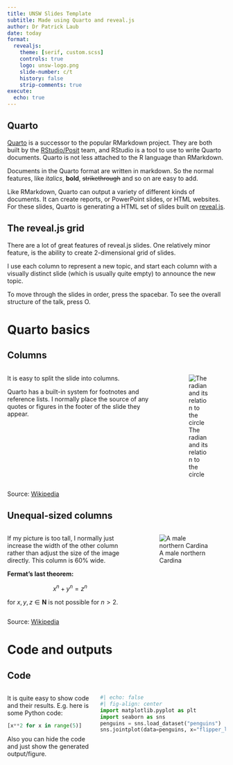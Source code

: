 ```yaml
---
title: UNSW Slides Template
subtitle: Made using Quarto and reveal.js
author: Dr Patrick Laub
date: today
format:
  revealjs:
    theme: [serif, custom.scss]
    controls: true
    logo: unsw-logo.png
    slide-number: c/t
    history: false
    strip-comments: true
execute:
  echo: true
---
```


## Quarto

[Quarto](https://quarto.org) is a successor to the popular RMarkdown project.
They are both built by the [RStudio/Posit](https://www.rstudio.com) team, and RStudio is a tool to use to write Quarto documents.
Quarto is not less attached to the R language than RMarkdown.

Documents in the Quarto format are written in markdown.
So the normal features, like _italics_, __bold__, ~~strikethrough~~ and so on are easy to add.

Like RMarkdown, Quarto can output a variety of different kinds of documents.
It can create reports, or PowerPoint slides, or HTML websites.
For these slides, Quarto is generating a HTML set of slides built on [reveal.js](http://revealjs.com).

## The reveal.js grid

There are a lot of great features of reveal.js slides.
One relatively minor feature, is the ability to create 2-dimensional grid of slides.

I use each column to represent a new topic, and start each column with a visually distinct slide (which is usually quite empty) to announce the new topic.

::: {.callout-note}
To move through the slides in order, press the spacebar.
To see the overall structure of the talk, press O.
:::

# Quarto basics

## Columns

::: columns
::: column

It is easy to split the slide into columns.

Quarto has a built-in system for footnotes and reference lists.
I normally place the source of any quotes or figures in the footer of the slide they appear.
:::
::: column

![The radian and its relation to the circle](https://upload.wikimedia.org/wikipedia/commons/4/4e/Circle_radians.gif)

:::
:::

::: footer
Source: [Wikipedia](https://en.wikipedia.org/wiki/Radian#mediaviewer/File:Circle_radians.gif)
:::

## Unequal-sized columns

::: columns
::: {.column width="60%"}

If my picture is too tall, I normally just increase the width of the other column rather than adjust the size of the image directly.
This column is 60% wide.

__Fermat's last theorem:__

$$
x^n + y^n = z^n
$$

for $x,y,z \in \mathbf{N}$ is not possible for $n > 2$.

:::
::: {.column width="40%"}

![A male northern Cardina](https://upload.wikimedia.org/wikipedia/commons/thumb/5/5c/Male_northern_cardinal_in_Central_Park_%2852612%29.jpg/780px-Male_northern_cardinal_in_Central_Park_%2852612%29.jpg)

:::
:::

::: footer
Source: [Wikipedia](https://upload.wikimedia.org/wikipedia/commons/thumb/5/5c/Male_northern_cardinal_in_Central_Park_%2852612%29.jpg/780px-Male_northern_cardinal_in_Central_Park_%2852612%29.jpg)
:::

# Code and outputs

## Code

::: columns

::: {.column width="40%"}

It is quite easy to show code and their results.
E.g. here is some Python code:

```python
[x**2 for x in range(5)]
```

Also you can hide the code and just show the generated output/figure.

:::
::: {.column width="60%"}

```python
#| echo: false
#| fig-align: center
import matplotlib.pyplot as plt
import seaborn as sns
penguins = sns.load_dataset("penguins")
sns.jointplot(data=penguins, x="flipper_length_mm", y="bill_length_mm", hue="species");
```

:::
:::

